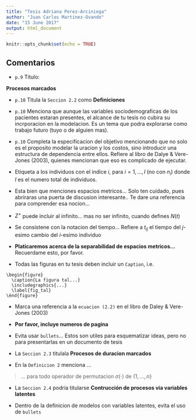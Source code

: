 ```yaml
---
title: "Tesis Adriana Perez-Arciniega"
author: "Juan Carlos Martinez-Ovando"
date: "15 June 2017"
output: html_document
---
```


```r
knitr::opts_chunk$set(echo = TRUE)
```


## Comentarios

* `p.9`  Titulo:

**Procesos marcados**

* `p.10` Titula la `Seccion 2.2` como **Definiciones**

* `p.10` Menciona que aunque las variables sociodemograficas de los pacientes estaran presentes, el alcance de tu tesis no cubira su incrporacion en la modelacion. Es un tema que podra explorarse como trabajo futuro (tuyo o de alguien mas).

* `p.10` Completa la especificacion del objetivo mencionando que no solo es el proposito modelar la uracion y los costos, sino introducir una estructura de dependencia entre ellos. Refiere al libro de Dalye & Vere-Jones (2003), quienes mencionan que eso es complicado de ejecutar.

* Etiqueta a los individuos con el indice $i$, para $i=1, \ldots, I$ (no con $n_i$) donde $I$ es el numero total de individuos.

* Esta bien que menciones espacios metricos... Solo ten cuidado, pues abriraras una puerta de discusion interesante.. Te dare una referencia para comprender esa nocion...

* $Z^{+}$ puede incluir al infinito... mas no ser infinito, cuando defines $N(t)$

* Se consistene con la notacion del tiempo... Refiere a $t_{ij}$ el tiempo del $j$-esimo cambio del $i$-esimo individuo

* **Platicaremos acerca de la separabilidad de espacios metricos...** Recuerdame esto, por favor.

* Todas las figuras en tu tesis deben incluir un `Caption`, i.e.

```
\begin{figure}
  \caption{La figura tal...}
  \includegraphics{...}
  \label{fig_tal}
\ènd{figure}
```

* Marca una referencia a la `ecuacion (2.2)` en el libro de Daley & Vere-Jones (2003)

* **Por favor, incluye numeros de pagina**

* Evita usar `bullets`... Estos son utiles para esquematizar ideas, pero no para presentarlas en un documento de tesis

* La `Seccion 2.3` titulala **Procesos de duracion marcados**

* En la `Definicion 2` menciona ... 

> ... para todo operador de permutacion $\sigma(\cdot)$ de $\{1,\ldots, n\}$

* La `Seccion 2.4` podria titularse **Contrucción de procesos via variables latentes**

* Dentro de la definicion de modelos con variables latentes, evita el uso de `bullets`

